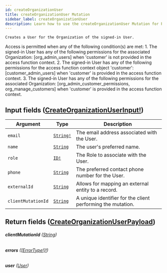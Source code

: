 ```yaml
---
id: createOrganizationUser
title: createOrganizationUser Mutation
sidebar_label: createOrganizationUser
description: Learn how to use the createOrganizationUser Mutation for Prismatic's API.
---
```


    Creates a User for the Organization of the signed-in User.

Access is permitted when any of the following condition(s) are met: 1. The signed-in User has any of the following permissions for the associated Organization: [org_admin_users] when 'customer' is not provided in the access function context. 2. The signed-in User has any of the following permissions for the access function context object 'customer': [customer_admin_users] when 'customer' is provided in the access function context. 3. The signed-in User has any of the following permissions for the associated Organization: [org_admin_customer_permissions, org_manage_customers] when 'customer' is provided in the access function context.

## Input fields ([CreateOrganizationUserInput!](api/schema/input_object/CreateOrganizationUserInput.mdx))

| Argument           | Type                                      | Description                                                  |
| ------------------ | ----------------------------------------- | ------------------------------------------------------------ |
| `email`            | [`String!`](api/schema/scalar/String.mdx) | The email address associated with the User.                  |
| `name`             | [`String`](api/schema/scalar/String.mdx)  | The user's preferred name.                                   |
| `role`             | [`ID!`](api/schema/scalar/ID.mdx)         | The Role to associate with the User.                         |
| `phone`            | [`String`](api/schema/scalar/String.mdx)  | The preferred contact phone number for the User.             |
| `externalId`       | [`String`](api/schema/scalar/String.mdx)  | Allows for mapping an external entity to a  record. |
| `clientMutationId` | [`String`](api/schema/scalar/String.mdx)  | A unique identifier for the client performing the mutation.  |

## Return fields ([CreateOrganizationUserPayload](api/schema/object/CreateOrganizationUserPayload.mdx))

###### <b>clientMutationId</b> ([String](api/schema/scalar/String.mdx))

###### <b>errors</b> ([[ErrorType!]!](api/schema/object/ErrorType.mdx))

###### <b>user</b> ([User](api/schema/object/User.mdx))
